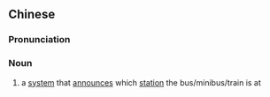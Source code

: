 {{also|报站系统}}
==Chinese==
{{zh-forms|s=报站系统|type=22}}

===Pronunciation===
{{zh-pron
|m=bàozhàn xìtǒng
|c=bou3 zaam6 hai6 tung2
|cat=n
}}

===Noun===
{{zh-noun}}

# a [[system]] that [[announce]]s which [[station]] the bus/minibus/train is at